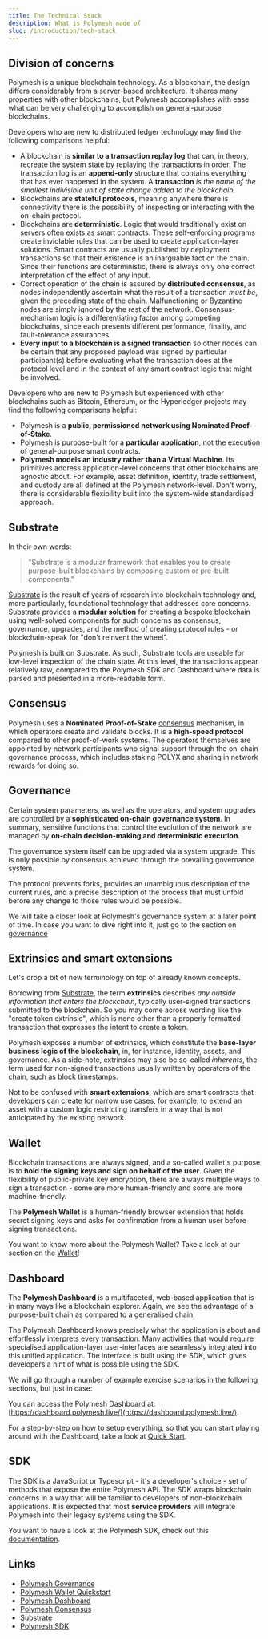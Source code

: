 ```yaml
---
title: The Technical Stack
description: What is Polymesh made of
slug: /introduction/tech-stack
---
```



## Division of concerns

Polymesh is a unique blockchain technology. As a blockchain, the design differs considerably from a server-based architecture. It shares many properties with other blockchains, but Polymesh accomplishes with ease what can be very challenging to accomplish on general-purpose blockchains.

Developers who are new to distributed ledger technology may find the following comparisons helpful:

* A blockchain is **similar to a transaction replay log** that can, in theory, recreate the system state by replaying the transactions in order. The transaction log is an **append-only** structure that contains everything that has ever happened in the system. A **transaction** _is the name of the smallest indivisible unit of state change added to the blockchain_.
* Blockchains are **stateful protocols**, meaning anywhere there is connectivity there is the possibility of inspecting or interacting with the on-chain protocol.
* Blockchains are **deterministic**. Logic that would traditionally exist on servers often exists as smart contracts. These self-enforcing programs create inviolable rules that can be used to create application-layer solutions. Smart contracts are usually published by deployment transactions so that their existence is an inarguable fact on the chain. Since their functions are deterministic, there is always only one correct interpretation of the effect of any input.
* Correct operation of the chain is assured by **distributed consensus**, as nodes independently ascertain what the result of a transaction _must be_, given the preceding state of the chain. Malfunctioning or Byzantine nodes are simply ignored by the rest of the network. Consensus-mechanism logic is a differentiating factor among competing blockchains, since each presents different performance, finality, and fault-tolerance assurances.
* **Every input to a blockchain is a signed transaction** so other nodes can be certain that any proposed payload was signed by particular participant(s) before evaluating what the transaction does at the protocol level and in the context of any smart contract logic that might be involved.

Developers who are new to Polymesh but experienced with other blockchains such as Bitcoin, Ethereum, or the Hyperledger projects may find the following comparisons helpful:

- Polymesh is a **public, permissioned network using Nominated Proof-of-Stake**.
- Polymesh is purpose-built for a **particular application**, not the execution of general-purpose smart contracts.
- **Polymesh models an industry rather than a Virtual Machine**. Its primitives address application-level concerns that other blockchains are agnostic about. For example, asset definition, identity, trade settlement, and custody are all defined at the Polymesh network-level. Don't worry, there is considerable flexibility built into the system-wide standardised approach.

## Substrate

In their own words:

> "Substrate is a modular framework that enables you to create purpose-built blockchains by composing custom or pre-built components."

[Substrate](https://www.substrate.io/) is the result of years of research into blockchain technology and, more particularly, foundational technology that addresses core concerns. Substrate provides a **modular solution** for creating a bespoke blockchain using well-solved components for such concerns as consensus, governance, upgrades, and the method of creating protocol rules - or blockchain-speak for "don't reinvent the wheel".

Polymesh is built on Substrate. As such, Substrate tools are useable for low-level inspection of the chain state. At this level, the transactions appear relatively raw, compared to the Polymesh SDK and Dashboard where data is parsed and presented in a more-readable form.

## Consensus

Polymesh uses a **Nominated Proof-of-Stake** [consensus](/polymesh-docs/network/consensus/) mechanism, in which operators create and validate blocks. It is a **high-speed protocol** compared to other proof-of-work systems. The operators themselves are appointed by network participants who signal support through the on-chain governance process, which includes staking POLYX and sharing in network rewards for doing so.

## Governance

Certain system parameters, as well as the operators, and system upgrades are controlled by a **sophisticated on-chain governance system**. In summary, sensitive functions that control the evolution of the network are managed by **on-chain decision-making and deterministic execution**.

The governance system itself can be upgraded via a system upgrade. This is only possible by consensus achieved through the prevailing governance system.

The protocol prevents forks, provides an unambiguous description of the current rules, and a precise description of the process that must unfold before any change to those rules would be possible.

<HighlightBox type="tip">

We will take a closer look at Polymesh's governance system at a later point of time. In case you want to dive right into it, just go to the section on [governance](/introduction/governance)

</HighlightBox>

## Extrinsics and smart extensions

Let's drop a bit of new terminology on top of already known concepts.

Borrowing from [Substrate](https://substrate.dev/docs/en/knowledgebase/learn-substrate/extrinsics), the term **extrinsics** describes _any outside information that enters the blockchain_, typically user-signed transactions submitted to the blockchain. So you may come across wording like the "create token extrinsic", which is none other than a properly formatted transaction that expresses the intent to create a token.

Polymesh exposes a number of extrinsics, which constitute the **base-layer business logic of the blockchain**, in, for instance, identity, assets, and governance. As a side-note, extrinsics may also be so-called _inherents_, the term used for non-signed transactions usually written by operators of the chain, such as block timestamps.

Not to be confused with **smart extensions**, which are smart contracts that developers can create for narrow use cases, for example, to extend an asset with a custom logic restricting transfers in a way that is not anticipated by the existing network.

## Wallet

Blockchain transactions are always signed, and a so-called wallet's purpose is to **hold the signing keys and sign on behalf of the user**. Given the flexibility of public-private key encryption, there are always multiple ways to sign a transaction - some are more human-friendly and some are more machine-friendly.

The **Polymesh Wallet** is a human-friendly browser extension that holds secret signing keys and asks for confirmation from a human user before signing transactions.

<HighlightBox type="tip">

You want to know more about the Polymesh Wallet? Take a look at our section on the [Wallet](/quickstart/wallet)!

</HighlightBox>

## Dashboard

The **Polymesh Dashboard** is a multifaceted, web-based application that is in many ways like a blockchain explorer. Again, we see the advantage of a purpose-built chain as compared to a generalised chain.

The Polymesh Dashboard knows precisely what the application is about and effortlessly interprets every transaction. Many activities that would require specialised application-layer user-interfaces are seamlessly integrated into this unified application. The interface is built using the SDK, which gives developers a hint of what is possible using the SDK.

<HighlightBox type="info">

We will go through a number of example exercise scenarios in the following sections, but just in case:

You can access the Polymesh Dashboard at:
[https://dashboard.polymesh.live/](https://dashboard.polymesh.live/).

For a step-by-step on how to setup everything, so that you can start playing around with the Dashboard, take a look at [Quick Start](/quickstart/).

</HighlightBox>

## SDK

The SDK is a JavaScript or Typescript - it's a developer's choice - set of methods that expose the entire Polymesh API. The SDK wraps blockchain concerns in a way that will be familiar to developers of non-blockchain applications. It is expected that most **service providers** will integrate Polymesh into their legacy systems using the SDK.

<HighlightBox type="tip">

You want to have a look at the Polymesh SDK, check out this [documentation](https://developers.polymath.network/classic-sdk/).

</HighlightBox>

## Links

- [Polymesh Governance](/introduction/governance)
- [Polymesh Wallet Quickstart](/quickstart/wallet)
- [Polymesh Dashboard](https://dashboard.polymesh.live/)
- [Polymesh Consensus](/polymesh-docs/network/consensus/)
- [Substrate](https://www.substrate.io/)
- [Polymesh SDK](https://developers.polymath.network/polymesh-sdk-api-reference/)

